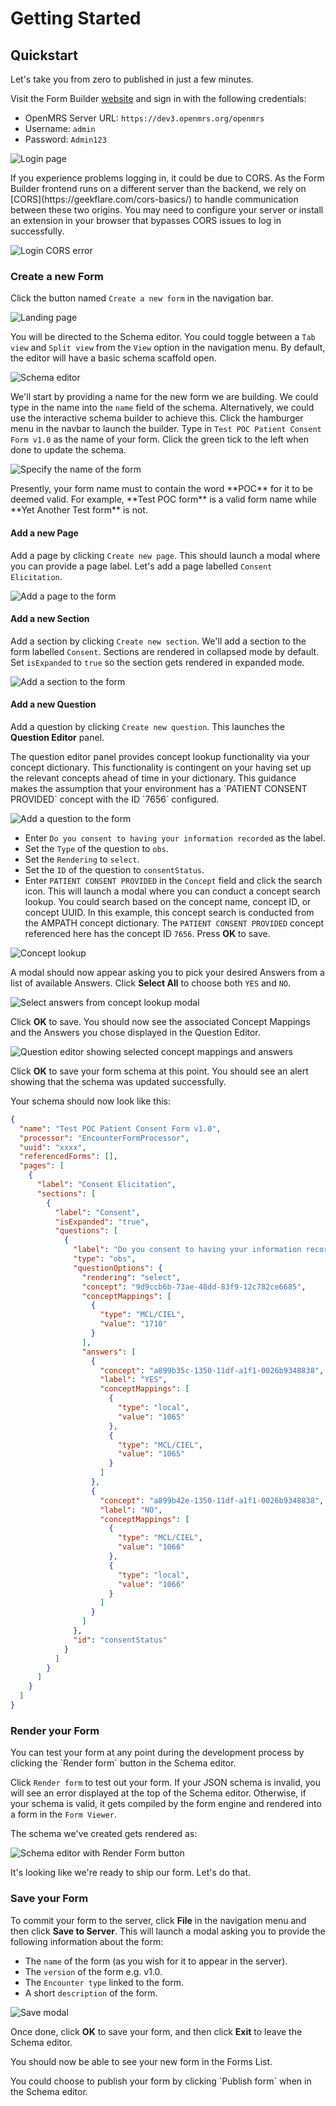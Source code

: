 
# Getting Started

## Quickstart

Let's take you from zero to published in just a few minutes.

Visit the Form Builder [website](https://formbuilder.o3.openmrs.org/) and sign in with the following credentials:

- OpenMRS Server URL: `https://dev3.openmrs.org/openmrs`
- Username: `admin`
- Password: `Admin123`

![Login page](/screens/login.png)

<Callout emoji="ℹ️">
  If you experience problems logging in, it could be due to CORS. As the Form
  Builder frontend runs on a different server than the backend, we rely on
  [CORS](https://geekflare.com/cors-basics/) to handle communication between
  these two origins. You may need to configure your server or install an
  extension in your browser that bypasses CORS issues to log in successfully.
</Callout>

![Login CORS error](/screens/cors-error.png)

### Create a new Form

Click the button named `Create a new form` in the navigation bar.

![Landing page](/screens/landing.png)

You will be directed to the Schema editor. You could toggle between a `Tab view` and `Split view` from the `View` option in the navigation menu. By default, the editor will have a basic schema scaffold open.

![Schema editor](/screens/schema-editor.png)

We'll start by providing a name for the new form we are building. We could type in the name into the `name` field of the schema. Alternatively, we could use the interactive schema builder to achieve this. Click the hamburger menu in the navbar to launch the builder. Type in `Test POC Patient Consent Form v1.0` as the name of your form. Click the green tick to the left when done to update the schema.

![Specify the name of the form](/screens/add-form-name.png)

<Callout emoji="ℹ️">
  Presently, your form name must to contain the word **POC** for it to be deemed
  valid. For example, **Test POC form** is a valid form name while **Yet Another
  Test form** is not.
</Callout>

#### Add a new Page

Add a page by clicking `Create new page`. This should launch a modal where you can provide a page label. Let's add a page labelled `Consent Elicitation`.

![Add a page to the form](/screens/add-page.png)

#### Add a new Section

Add a section by clicking `Create new section`. We'll add a section to the form labelled `Consent`. Sections are rendered in collapsed mode by default. Set `isExpanded` to `true` so the section gets rendered in expanded mode.

![Add a section to the form](/screens/add-section.png)

#### Add a new Question

Add a question by clicking `Create new question`. This launches the **Question Editor** panel.

<Callout emoji="ℹ️">
  The question editor panel provides concept lookup functionality via your
  concept dictionary. This functionality is contingent on your having set up the
  relevant concepts ahead of time in your dictionary. This guidance makes the
  assumption that your environment has a `PATIENT CONSENT PROVIDED` concept with
  the ID `7656` configured.
</Callout>

![Add a question to the form](/screens/consent-question.png)

- Enter `Do you consent to having your information recorded` as the label.
- Set the `Type` of the question to `obs`.
- Set the `Rendering` to `select`.
- Set the `ID` of the question to `consentStatus`.
- Enter `PATIENT CONSENT PROVIDED` in the `Concept` field and click the search icon. This will launch a modal where you can conduct a concept search lookup. You could search based on the concept name, concept ID, or concept UUID. In this example, this concept search is conducted from the AMPATH concept dictionary. The `PATIENT CONSENT PROVIDED` concept referenced here has the concept ID `7656`. Press **OK** to save.

![Concept lookup](/screens/concept-lookup.png)

A modal should now appear asking you to pick your desired Answers from a list of available Answers. Click **Select All** to choose both `YES` and `NO`.

![Select answers from concept lookup modal](/screens/concept-lookup-select-answers-modal.png)

Click **OK** to save. You should now see the associated Concept Mappings and the Answers you chose displayed in the Question Editor.

![Question editor showing selected concept mappings and answers](/screens/concept-mappings-and-answers.png)

Click **OK** to save your form schema at this point. You should see an alert showing that the schema was updated successfully.

Your schema should now look like this:

```json
{
  "name": "Test POC Patient Consent Form v1.0",
  "processor": "EncounterFormProcessor",
  "uuid": "xxxx",
  "referencedForms": [],
  "pages": [
    {
      "label": "Consent Elicitation",
      "sections": [
        {
          "label": "Consent",
          "isExpanded": "true",
          "questions": [
            {
              "label": "Do you consent to having your information recorded?",
              "type": "obs",
              "questionOptions": {
                "rendering": "select",
                "concept": "9d9ccb6b-73ae-48dd-83f9-12c782ce6685",
                "conceptMappings": [
                  {
                    "type": "MCL/CIEL",
                    "value": "1710"
                  }
                ],
                "answers": [
                  {
                    "concept": "a899b35c-1350-11df-a1f1-0026b9348838",
                    "label": "YES",
                    "conceptMappings": [
                      {
                        "type": "local",
                        "value": "1065"
                      },
                      {
                        "type": "MCL/CIEL",
                        "value": "1065"
                      }
                    ]
                  },
                  {
                    "concept": "a899b42e-1350-11df-a1f1-0026b9348838",
                    "label": "NO",
                    "conceptMappings": [
                      {
                        "type": "MCL/CIEL",
                        "value": "1066"
                      },
                      {
                        "type": "local",
                        "value": "1066"
                      }
                    ]
                  }
                ]
              },
              "id": "consentStatus"
            }
          ]
        }
      ]
    }
  ]
}
```

### Render your Form

<Callout emoji="ℹ️">
  You can test your form at any point during the development process by clicking
  the `Render form` button in the Schema editor.
</Callout>

Click `Render form` to test out your form. If your JSON schema is invalid, you will see an error displayed at the top of the Schema editor. Otherwise, if your schema is valid, it gets compiled by the form engine and rendered into a form in the `Form Viewer`.

The schema we've created gets rendered as:

![Schema editor with Render Form button](/screens/rendered-schema.png)

It's looking like we're ready to ship our form. Let's do that.

### Save your Form

To commit your form to the server, click **File** in the navigation menu and then click **Save to Server**. This will launch a modal asking you to provide the following information about the form:

- The `name` of the form (as you wish for it to appear in the server).
- The `version` of the form e.g. v1.0.
- The `Encounter type` linked to the form.
- A short `description` of the form.

![Save modal](/screens/save-modal.png)

Once done, click **OK** to save your form, and then click **Exit** to leave the Schema editor.

You should now be able to see your new form in the Forms List.

<Callout emoji="ℹ️">
  You could choose to publish your form by clicking `Publish form` when in the
  Schema editor.
</Callout>

